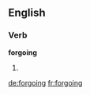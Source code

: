 ==English==

===Verb===
'''forgoing'''

# {{Present participle of|forgo}}

[[de:forgoing]]
[[fr:forgoing]]